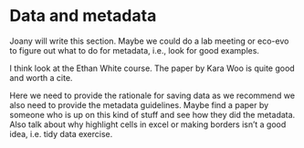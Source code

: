 # Data and metadata {#data}

Joany will write this section. Maybe we could do a lab meeting or eco-evo to figure out what to do for metadata, i.e., look for good examples.

I think look at the Ethan White course. The paper by Kara Woo is quite good and worth a cite.

Here we need to provide the rationale for saving data as we recommend we also need to provide the metadata guidelines. Maybe find a paper by someone who is up on this kind of stuff and see how they did the metadata. Also talk about why highlight cells in excel or making borders isn't a good idea, i.e. tidy data exercise.
 
